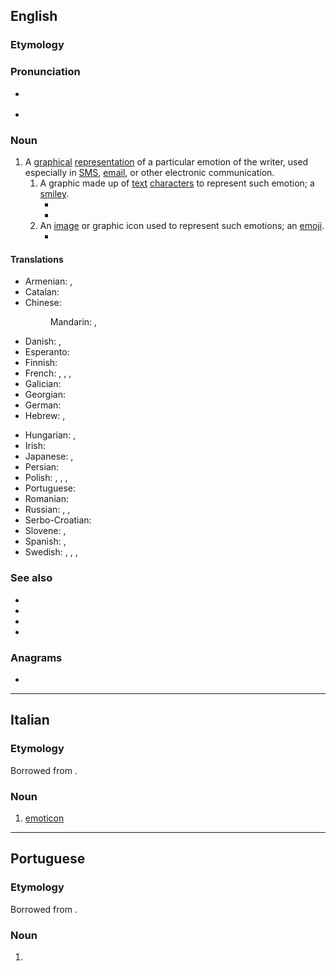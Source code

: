 {{also|emoticón}}
==English==
{{wikipedia}}

===Etymology===
{{PIE root|en|mew}}
{{blend|en|emotion|icon}}

===Pronunciation===
* {{a|Canada}} {{IPA|/əˈmoʊtəˌkɑn/|lang=en}}
* {{a|Received Pronunciation}} {{IPA|/ɪˈməʊtɪˌkɒn/|lang=en}}

===Noun===
{{en-noun}}

# A [[graphical]] [[representation]] of a particular emotion of the writer, used especially in [[SMS]], [[email]], or other electronic communication.
## A graphic made up of [[text]] [[character]]s to represent such emotion; a [[smiley]].
##* {{quote-book|lang=en|year=2006|author=Joseph B. Walther|chapter=Nonverbal dynamics in computer-mediated communication|title=The SAGE Handbook of Nonverbal Communication|editor=Valerie Manusov and Miles Patterson|isbn=9781782689454|page=470|passage=In a 4 by 2 experimental procedure, :)  ;)  :(  or no '''emoticon''' were inserted alternately in simulated e-mail message mock-ups}}
##* {{quote-book|lang=en|year=2007|author=M. Yanagisawa, M. Kobayashi, Y. Kato, S. Kato, and D. Scott|chapter=Research on the emotions interpreted from emoticons in Japanese cellular telephone email|title=Supporting Learning Flow through Integrative Technologies|editor=T. Hirashima, U. Hoppe, and S. Young|isbn=9781586037970|page=271|passage=The range of interpretations was surprising broad, for instance the '''emoticon''' (-.-) had 16 possible interpretations}}
## An [[image]] or graphic icon used to represent such emotions; an [[emoji]].
##* {{quote-book|lang=en|year=2007|author=Loren Abdulezer, Susan Abdulezer, and Howard Dammond|title=Skype for Dummies|isbn=9781118050798|page=61|passage=In addition to placing '''emoticons''' by clicking icons in the pop-up panel shown in Figure 4-2, you can enter the text representation in your text chat window. For example, to show the image of the '''emoticon''' with sunglasses, you enter (cool).}}

====Translations====
{{trans-top|representation of an emotion of the writer}}
* Armenian: {{t|hy|սմայլիկ|sc=Armn}}, {{t+|hy|զմայլիկ|sc=Armn}}
* Catalan: {{t+|ca|emoticona|f}}
* Chinese:
*: Mandarin: {{t|cmn|表情符號|sc=Hani}}, {{t|cmn|表情符号|tr=biǎoqíng fúhào|sc=Hani}}
* Danish: {{t+|da|emotikon|n}}, {{t|da|smiley|c}}
* Esperanto: {{t|eo|miensimbolo}}
* Finnish: {{t+|fi|hymiö}}
* French: {{t+|fr|émoticône|m}}, {{t|fr|émoticone|m}}, {{t+|fr|binette|f}}, {{t+|fr|frimousse|f}}
* Galician: {{t|gl|emoticona|f}}
* Georgian: {{t|ka|სიცილაკი}}
* German: {{t+|de|Emoticon|n}}
* Hebrew: {{t|he|רִגְשׁוֹן|m|tr=rigshón}}, {{t+|he|פַּרְצוּפוֹן|m|tr=partsufón}}
{{trans-mid}}
* Hungarian: {{t+|hu|emotikon}}, {{t+|hu|hangulatjel}}
* Irish: {{t|ga|straoiseog|f}}
* Japanese: {{t+|ja|顔文字|tr=かおもじ, kaomoji|sc=Jpan}}, {{t|ja|絵文字|tr=えもじ, emoji|sc=Jpan}}
* Persian: {{t+|fa|شکلک|tr=šeklak|sc=fa-Arab}}
* Polish: {{t|pl|emotikona|f}}, {{t+|pl|buźka|f}}, {{t+|pl|uśmieszek|m-in}}, {{t+|pl|emotikon|m-in}}
* Portuguese: {{t+|pt|emoticon|m}}
* Romanian: {{t|ro|emoticon}}
* Russian: {{t+|ru|сма́йлик|m}}, {{t+|ru|эмотико́н|m}}, {{t+|ru|смайл|m}}
* Serbo-Croatian: {{t|sh|emotikon|m}}
* Slovene: {{t|sl|smeško|m}}, {{t|sl|čustvenček|m}}
* Spanish: {{t|es|emoticón|m}}, {{t+|es|emoticono|m}}
* Swedish: {{t+|sv|smilis|c}}, {{t+|sv|smilgubbe|c}}, {{t+|sv|smajlis|c}}, {{t|sv|emotikon|c}}
{{trans-bottom}}

===See also===
* {{l|en|Appendix:Emoticons|Emoticons appendix}}
* {{l|en|emotag}}
* {{l|en|emoji}}
* {{l|en|kaomoji}}

===Anagrams===
* {{anagrams|en|a=ceimnoot|come into}}

----

==Italian==

===Etymology===
Borrowed from {{bor|it|en|emoticon}}.

===Noun===
{{head|it|noun|g=m|invariable}}

# [[#English|emoticon]]

----

==Portuguese==

===Etymology===
Borrowed from {{bor|pt|en|emoticon}}.

===Noun===
{{pt-noun|m|s}}

# {{l|en|emoticon}} {{gloss|simple drawing using text characters}}